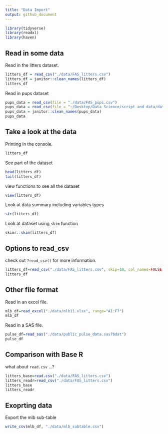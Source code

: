 ```yaml
---
title: "Data Import"
output: github_document
---
```


```r
library(tidyverse)
library(readxl)
library(haven)
```

## Read in some data 

Read in the litters dataset. 
```r
litters_df = read_csv("./data/FAS_litters.csv")
litters_df = janitor::clean_names(litters_df)
litters_df
```

Read in pups dataset 
```r
pups_data = read_csv(file = "./data/FAS_pups.csv")
pups_data = read_csv(file = "~/Desktop/Data Science/script and data/data_wrangling_i/data/FAS_litters.csv")
pups_data = janitor::clean_names(pups_data)
pups_data
```

## Take a look at the data

Printing in the console. 

```r
litters_df
```
See part of the dataset 
```r
head(litters_df)
tail(litters_df)
```
view functions to see all the dataset
```r
view(litters_df)
```
Look at data summary including variables types 
```r
str(litters_df)
```
Look at dataset using `skim` function 
```r
skimr::skim(litters_df)
```


## Options to read_csv

check out ` ?read_csv()` for more information. 
```r
litters_df=read_csv("./data/FAS_litters.csv", skip=10, col_names=FALSE)
litters_df
```

## Other file format

Read in an excel file.

```r
mlb_df=read_excel("./data/mlb11.xlsx", range="A1:F7")
mlb_df
```

Read in a SAS file.
```r
pulse_df=read_sas("./data/public_pulse_data.sas7bdat")
pulse_df
```

## Comparison with Base R

what about `read.csv` ...? 

```r
litters_base=read.csv("./data/FAS_litters.csv")
litters_readr=read_csv("./data/FAS_litters.csv")
litters_base
litters_readr
```

## Exoprting data

Export the mlb sub-table
```r
write_csv(mlb_df, "./data/mlb_subtable.csv")
```


